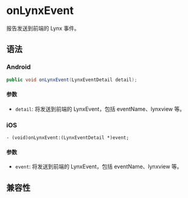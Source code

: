 # onLynxEvent

报告发送到前端的 Lynx 事件。

## 语法

### Android

```java
public void onLynxEvent(LynxEventDetail detail);
```

#### 参数

- `detail`: 将发送到前端的 LynxEvent，包括 eventName、lynxview 等。

### iOS

```objc
- (void)onLynxEvent:(LynxEventDetail *)event;
```

#### 参数

- `event`: 将发送到前端的 LynxEvent，包括 eventName、lynxview 等。

## 兼容性


<LegacyCompatTable metadata="lynx-native-api/lynx-view-client/on-lynx-event" />